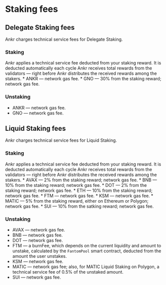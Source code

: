 
# Staking fees
## Delegate Staking fees
Ankr charges technical service fees for Delegate Staking.

### Staking
<Callout type="info">
    Ankr applies a technical service fee deducted from your staking reward. It is deducted automatically each cycle Ankr receives total rewards from the validators — right before Ankr distributes the received rewards among the stakers.
</Callout>
* ANKR — network gas fee.
* GNO — 30% from the staking reward; network gas fee.

### Unstaking
* ANKR — network gas fee.
* GNO — network gas fee.

## Liquid Staking fees
Ankr charges technical service fees for Liquid Staking.

### Staking
<Callout type="info">
    Ankr applies a technical service fee deducted from your staking reward. It is deducted automatically each cycle Ankr receives total rewards from the validators — right before Ankr distributes the received rewards among the stakers.
</Callout>
* AVAX — 2% from the staking reward; network gas fee.
* BNB — 10% from the staking reward; network gas fee.
* DOT — 2% from the staking reward; network gas fee.
* ETH — 10% from the staking reward; network gas fee.
* FTM — network gas fee.
* KSM — network gas fee.
* MATIC — 5% from the staking reward, either on Ethereum or Polygon; network gas fee.
* SUI — 10% from the satking reward; network gas fee.

### Unstaking
* AVAX — network gas fee.
* BNB — network gas fee.
* DOT — network gas fee.
* FTM — a burnFee, which depends on the current liquidity and amount to unstake, calculated by the `FantomPool` smart contract, deducted from the amount the user unstakes.
* KSM — network gas fee.
* MATIC — network gas fee; also, for MATIC Liquid Staking on Polygon, a technical service fee of 0.5% of the unstaked amount.
* SUI — network gas fee.
